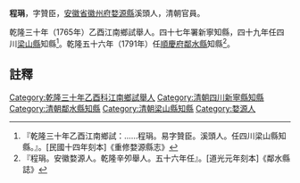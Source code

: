 {{明清人物信息框
| 姓名 =  程琄
| 原名 = 
| 圖片名稱=  
| 圖片大小 = 220px
| 圖片說明 =  
| 最高職務 = 四川省鄰水縣知縣
| 國家 = 大清
| 爵位 =
| 籍貫 = [[安徽省|安徽省]][[徽州府|徽州府]][[婺源縣|婺源縣]]
| 族裔 =  
| 旗籍 =  
| 字號 = 字贊臣
| 諡號 = 
| 出生日期 = 生年不詳
| 出生地點 =
| 逝世日期 = 卒年不詳
| 逝世地點 = 
| 墓葬 = 
| 配偶 =  
| 親屬 =  
| 出身 = 
*  乾隆三十年乙酉江南鄉試舉人
| 經歷 = 
| 著作 =  
*  
*
*
}}
'''程琄'''{{BD|？年||？年||}}，字贊臣，[[安徽省|安徽省]][[徽州府|徽州府]][[婺源縣|婺源縣]]溪頭人，清朝官員。

乾隆三十年（1765年）乙酉江南鄉試舉人。四十七年署新寧知縣，四十九年任四川[[梁山縣（四川省）|梁山縣]]知縣<ref>『乾隆三十年乙酉江南鄉試：……程琄。易字贊臣。溪頭人。任四川梁山縣知縣。』。[民國十四年刻本]《重修婺源縣志》</ref>。乾隆五十六年（1791年）任[[順慶府|順慶府]][[鄰水縣|鄰水縣]]知縣<ref>『程琄。安徽婺源人。乾隆辛夘舉人。五十六年任』。[道光元年刻本]《鄰水縣誌》</ref>。

==註釋==
{{reflist}}
{{清朝人物小作品}}
{{鄰水縣知縣}}
[[Category:乾隆三十年乙酉科江南鄉試舉人|Category:乾隆三十年乙酉科江南鄉試舉人]]
[[Category:清朝四川新寧縣知縣|Category:清朝四川新寧縣知縣]]
[[Category:清朝鄰水縣知縣|Category:清朝鄰水縣知縣]]
[[Category:清朝梁山縣知縣|Category:清朝梁山縣知縣]]
[[Category:婺源人|Category:婺源人]]